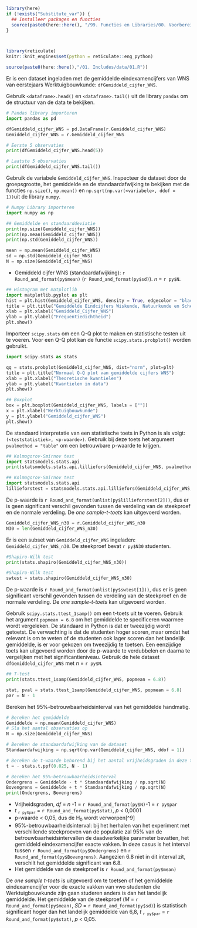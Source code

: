 

<!-- ## CLOSEDBLOK: Functies.R --> 
```r
library(here)
if (!exists("Substitute_var")) {
  ## Installeer packages en functies
  source(paste0(here::here(), "/99. Functies en Libraries/00. Voorbereidingen.R"), echo = FALSE)
}
```
<!-- ## /CLOSEDBLOK: Functies.R -->

<!-- ## CLOSEDBLOK: Header.R -->
```r
```
<!-- ## /CLOSEDBLOK: Header.R -->

<!-- ## CLOSEDBLOK: Status.R -->
```r
```
<!-- ## /CLOSEDBLOK: Status.R -->

<!-- ## CLOSEDBLOK: Reticulate.py -->
```r
library(reticulate)
knitr::knit_engines$set(python = reticulate::eng_python)
```
<!-- ## /CLOSEDBLOK: Reticulate.py -->

<!-- ## OPENBLOK: Data-aanmaken.py -->
```r
source(paste0(here::here(),"/01. Includes/data/01.R"))
```
<!-- ## /OPENBLOK: Data-aanmaken.py -->

<!-- ## TEKSTBLOK: Dataset-inladen.py -->
Er is een dataset ingeladen met de gemiddelde eindexamencijfers van WNS van eerstejaars Werktuigbouwkunde: `dfGemiddeld_cijfer_WNS`.
<!-- ## /TEKSTBLOK: Dataset-inladen.py -->

<!-- ## TEKSTBLOK: Data-bekijken.py -->
Gebruik `<dataframe>.head()` en `<dataframe>.tail()` uit de library `pandas` om de structuur van de data te bekijken.
<!-- ## /TEKSTBLOK: Data-bekijken.py -->

<!-- ## OPENBLOK: Data-bekijken.py -->
```python
# Pandas library importeren
import pandas as pd
```

```python
dfGemiddeld_cijfer_WNS = pd.DataFrame(r.Gemiddeld_cijfer_WNS)
Gemiddeld_cijfer_WNS = r.Gemiddeld_cijfer_WNS
```

```python
# Eerste 5 observaties
print(dfGemiddeld_cijfer_WNS.head(5))
```

```python
# Laatste 5 observaties
print(dfGemiddeld_cijfer_WNS.tail())
```
<!-- ## /OPENBLOK: Data-bekijken.py -->

<!-- ## TEKSTBLOK: Data-beschrijven.py-->
Gebruik de variabele `Gemiddeld_cijfer_WNS`. Inspecteer de dataset door de groepsgrootte, het gemiddelde en de standaardafwijking te bekijken met de functies `np.size()`, `np.mean()` en `np.sqrt(np.var(<variabele>, ddof = 1))`uit de library `numpy`.
<!-- ## /TEKSTBLOK: Data-beschrijven.py-->

<!-- ## OPENBLOK: Data-beschrijven.py -->
```python
# Numpy Library importeren
import numpy as np
```

```python
## Gemiddelde en standaarddeviatie
print(np.size(Gemiddeld_cijfer_WNS))
print(np.mean(Gemiddeld_cijfer_WNS))
print(np.std(Gemiddeld_cijfer_WNS))
```
<!-- ## /OPENBLOK: Data-beschrijven.py -->

<!-- ## CLOSEDBLOK: Data-beschrijven.py -->
```python
mean = np.mean(Gemiddeld_cijfer_WNS)
sd = np.std(Gemiddeld_cijfer_WNS)
N = np.size(Gemiddeld_cijfer_WNS)
```
<!-- ## /CLOSEDBLOK: Data-beschrijven.py -->

<!-- ## TEKSTBLOK: Data-beschrijven2.py -->
* Gemiddeld cijfer WNS (standaardafwijking): `r Round_and_format(py$mean)` (`r Round_and_format(py$sd)`). *n* = `r py$N`.
<!-- ## /TEKSTBLOK: Data-beschrijven2.py -->

<!-- ## OPENBLOK: Histogram.py -->
```python
## Histogram met matplotlib
import matplotlib.pyplot as plt
hist = plt.hist(Gemiddeld_cijfer_WNS, density = True, edgecolor = "black", bins = 9)
title = plt.title("Gemiddelde Eindcijfers Wiskunde, Natuurkunde en Scheikunde")
xlab = plt.xlabel("Gemiddeld_Cijfer_WNS")
ylab = plt.ylabel("Frequentiedichtheid")
plt.show()
```
<!-- ## /OPENBLOK: Histogram.py -->

<!-- ## TEKSTBLOK: QQplot.py-->
Importeer `scipy.stats` om een Q-Q plot te maken en statistische testen uit te voeren. Voor een Q-Q plot kan de functie `scipy.stats.probplot()` worden gebruikt.
<!-- ## /TEKSTBLOK: QQplot.py-->

<!-- ## OPENBLOK: QQplot.py -->
```python
import scipy.stats as stats
```

```python
qq = stats.probplot(Gemiddeld_cijfer_WNS, dist="norm", plot=plt)
title = plt.title("Normaal Q-Q plot van gemiddelde cijfers WNS")
xlab = plt.xlabel("Theoretische kwantielen")
ylab = plt.ylabel("Kwantielen in data")
plt.show()
```
<!-- ## /OPENBLOK: QQplot.py -->

<!-- ## OPENBLOK: Boxplot.py -->
``` python
## Boxplot
box = plt.boxplot(Gemiddeld_cijfer_WNS, labels = [""])
x = plt.xlabel("Werktuigbouwkunde")
y = plt.ylabel("Gemiddeld_cijfer_WNS")
plt.show()
```
<!-- ## /OPENBLOK: Boxplot.py -->

<!-- ## TEKSTBLOK: Lilliefors-test1.py -->
De standaard interpretatie van een statistische toets in Python is als volgt: `(<teststatistiek>, <p-waarde>)`. Gebruik bij deze toets het argument `pvalmethod = "table"` om een betrouwbare p-waarde te krijgen.
<!-- ## /TEKSTBLOK: Lilliefors-test1.py -->

<!-- ## OPENBLOK: Lilliefors-test.py -->
```python
## Kolmogorov-Smirnov test
import statsmodels.stats.api
print(statsmodels.stats.api.lilliefors(Gemiddeld_cijfer_WNS, pvalmethod = "table"))
```
```python
## Kolmogorov-Smirnov test
import statsmodels.stats.api
lillieforstest = statsmodels.stats.api.lilliefors(Gemiddeld_cijfer_WNS, pvalmethod = "table")
```
<!-- ## /OPENBLOK: Lilliefors-test.py -->


<!-- ## TEKSTBLOK: Lilliefors-test2.py -->
De p-waarde is `r Round_and_format(unlist(py$lillieforstest[2]))`, dus er is geen significant verschil gevonden tussen de verdeling van de steekproef en de normale verdeling. De *one sample-t-toets* kan uitgevoerd worden.
<!-- ## /TEKSTBLOK: Lilliefors-test2.py -->



<!-- ## TEKSTBLOK: Shapiro-Wilk-test.py -->
```python
Gemiddeld_cijfer_WNS_n30 = r.Gemiddeld_cijfer_WNS_n30
N30 = len(Gemiddeld_cijfer_WNS_n30)
```
Er is een subset van `Gemiddeld_cijfer_WNS` ingeladen: `Gemiddeld_cijfer_WNS_n30`. De steekproef bevat `r py$N30` studenten.
<!-- ## TEKSTBLOK: Shapiro-Wilk-test.py -->

<!-- ## OPENBLOK: Shapiro-Wilk-test.py -->
``` python
#Shapiro-Wilk test
print(stats.shapiro(Gemiddeld_cijfer_WNS_n30))
```
``` python
#Shapiro-Wilk test
swtest = stats.shapiro(Gemiddeld_cijfer_WNS_n30)
```
<!-- ## /OPENBLOK: Shapiro-Wilk-test.py -->

<!-- ## TEKSTBLOK: Shapiro-Wilk-test2.py -->
De p-waarde is `r Round_and_format(unlist(py$swtest[1]))`, dus er is geen significant verschil gevonden tussen de verdeling van de steekproef en de normale verdeling. De *one sample-t-toets* kan uitgevoerd worden.
<!-- ## /TEKSTBLOK: Shapiro-Wilk-test2.py -->


<!-- ## TEKSTBLOK: T-test.py -->
Gebruik `scipy.stats.ttest_1samp()` om een t-toets uit te voeren. Gebruik het argument `popmean = 6.8` om het gemiddelde te specificeren waarmee wordt vergeleken. De standaard in Python is dat er tweezijdig wordt getoetst. De verwachting is dat de studenten hoger scoren, maar omdat het relevant is om te weten of de studenten ook lager scoren dan het landelijk gemiddelde, is er voor gekozen om tweezijdig te toetsen. Een eenzijdige toets kan uitgevoerd worden door de p-waarde te verdubbelen en daarna te vergelijken met het significantieniveau. Gebruik de hele dataset `dfGemiddeld_cijfer_WNS` met *n* = `r py$N`. 
<!-- ## /TEKSTBLOK: T-test.py -->

<!-- ## OPENBLOK: T-test.py -->
```python
## T-test
print(stats.ttest_1samp(Gemiddeld_cijfer_WNS, popmean = 6.8))
```
<!-- ## /OPENBLOK: T-test.py -->

<!-- ## CLOSEDBLOK: T-test.py -->
```python
stat, pval = stats.ttest_1samp(Gemiddeld_cijfer_WNS, popmean = 6.8)
par = N - 1
```
<!-- ## /CLOSEDBLOK: T-test.py -->

<!-- ## TEKSTBLOK: betrouwbaarheidsintervaltekst.py -->
Bereken het 95%-betrouwbaarheidsinterval van het gemiddelde handmatig.
<!-- ## /TEKSTBLOK: betrouwbaarheidsintervaltekst.py -->

<!-- ## OPENBLOK: betrouwbaarheidsinterval.py -->
```python
# Bereken het gemiddelde
Gemiddelde = np.mean(Gemiddeld_cijfer_WNS)
# Sla het aantal observaties op
N = np.size(Gemiddeld_cijfer_WNS)

# Bereken de standaardafwijking van de dataset
Standaardafwijking = np.sqrt(np.var(Gemiddeld_cijfer_WNS, ddof = 1))

# Bereken de t-waarde behorend bij het aantal vrijheidsgraden in deze toets
t = - stats.t.ppf(0.025, N - 1)

# Bereken het 95%-betrouwbaarheidsinterval
Ondergrens = Gemiddelde - t * Standaardafwijking / np.sqrt(N)
Bovengrens = Gemiddelde + t * Standaardafwijking / np.sqrt(N)
print(Ondergrens, Bovengrens)
```
<!-- ## /OPENBLOK: betrouwbaarheidsinterval.py -->


<!-- ## TEKSTBLOK: T-test2.py -->
* Vrijheidsgraden, *df* = *n* -1 = `r Round_and_format(py$N)`-1 = `r py$par`  
* *t* ~`r py$par`~ = `r Round_and_format(py$stat)`, *p* < 0,0001
* p-waarde < 0,05, dus de H~0~ wordt verworpen[^9]
* 95%-betrouwbaarheidsinterval: bij het herhalen van het experiment met verschillende steekproeven van de populatie zal 95% van de betrouwbaarheidsintervallen de daadwerkelijke parameter bevatten, het gemiddeld eindexamencijfer exacte vakken. In deze casus is het interval tussen `r Round_and_format(py$Ondergrens)` en `r Round_and_format(py$Bovengrens)`. Aangezien 6.8 niet in dit interval zit, verschilt het gemiddelde significant van 6.8.
* Het gemiddelde van de steekproef is `r Round_and_format(py$mean)`  
<!-- ## /TEKSTBLOK: T-test2.py -->

<!-- ## TEKSTBLOK: Rapportage.py -->
De *one sample t-toets* is uitgevoerd om te toetsen of het gemiddelde eindexamencijfer voor de exacte vakken van vwo studenten die Werktuigbouwkunde zijn gaan studeren anders is dan het landelijk gemiddelde. Het gemiddelde van de steekproef (*M* = `r Round_and_format(py$mean)`, *SD* = `r Round_and_format(py$sd)`) is statistisch significant hoger dan het landelijk gemiddelde van 6,8, *t* ~`r py$par`~ = `r Round_and_format(py$stat)`, *p* < 0,05.
<!-- ## /TEKSTBLOK: Rapportage.py -->

<!-- ## CLOSEDBLOK: Footer.R -->
```r
```
<!-- ## /CLOSEDBLOK: Footer.R -->

